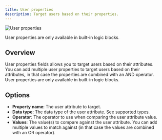 ```yaml
---
title: User properties
description: Target users based on their properties.
---
```


![User properties](/block-properties/user-properties.png)

<Callout>User properties are only available in built-in logic blocks.</Callout>

## Overview

User properties fields allows you to target users based on their attributes. You can add multiple user properties to target users based on their attributes, in that case the properties are combined with an AND operator. User properties are only available in built-in logic blocks.

## Options

- **Property name**: The user attribute to target.
- **Data type**: The data type of the user attribute. See [supported types](/users/properties#property-types).
- **Operator**: The operator to use when comparing the user attribute value.
- **Values**: The value(s) to compare against the user attribute. You can add multiple values to match against (in that case the values are combined with an OR operator).
